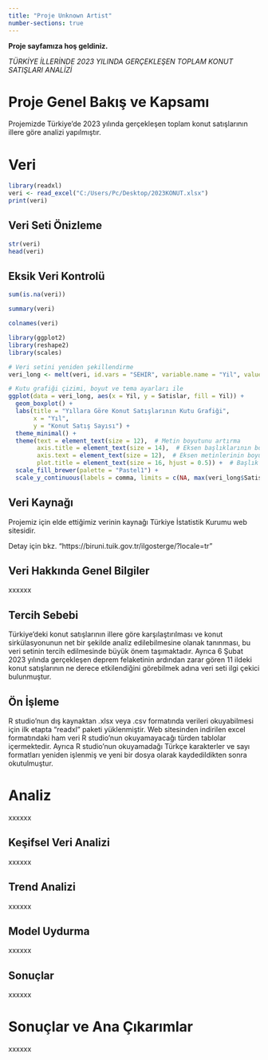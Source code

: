 ```yaml
---
title: "Proje Unknown Artist"
number-sections: true
---
```


**Proje sayfamıza hoş geldiniz.**

*TÜRKİYE İLLERİNDE 2023 YILINDA GERÇEKLEŞEN TOPLAM KONUT SATIŞLARI ANALİZİ*

# Proje Genel Bakış ve Kapsamı

Projemizde Türkiye'de 2023 yılında gerçekleşen toplam konut satışlarının illere göre analizi yapılmıştır.

# Veri

```r
library(readxl)
veri <- read_excel("C:/Users/Pc/Desktop/2023KONUT.xlsx")
print(veri)

```
## Veri Seti Önizleme

```r
str(veri)
head(veri)

```

## Eksik Veri Kontrolü

```r
sum(is.na(veri))

```

```r
summary(veri)

```

```r
colnames(veri)

```
```r
library(ggplot2)
library(reshape2)
library(scales)

# Veri setini yeniden şekillendirme
veri_long <- melt(veri, id.vars = "SEHIR", variable.name = "Yil", value.name = "Satislar")

# Kutu grafiği çizimi, boyut ve tema ayarları ile
ggplot(data = veri_long, aes(x = Yil, y = Satislar, fill = Yil)) +
  geom_boxplot() +
  labs(title = "Yıllara Göre Konut Satışlarının Kutu Grafiği",
       x = "Yıl",
       y = "Konut Satış Sayısı") +
  theme_minimal() +
  theme(text = element_text(size = 12),  # Metin boyutunu artırma
        axis.title = element_text(size = 14),  # Eksen başlıklarının boyutunu artırma
        axis.text = element_text(size = 12),  # Eksen metinlerinin boyutunu artırma
        plot.title = element_text(size = 16, hjust = 0.5)) +  # Başlık boyutunu artırma ve ortalam
  scale_fill_brewer(palette = "Pastel1") +
  scale_y_continuous(labels = comma, limits = c(NA, max(veri_long$Satislar) * 1.1))
```

## Veri Kaynağı

Projemiz için elde ettiğimiz verinin kaynağı Türkiye İstatistik Kurumu web sitesidir.

Detay için bkz. "https://biruni.tuik.gov.tr/ilgosterge/?locale=tr"

## Veri Hakkında Genel Bilgiler

xxxxxx

## Tercih Sebebi

Türkiye'deki konut satışlarının illere göre karşılaştırılması ve konut sirkülasyonunun net bir şekilde analiz edilebilmesine olanak tanınması, bu veri setinin tercih edilmesinde büyük önem taşımaktadır. Ayrıca 6 Şubat 2023 yılında gerçekleşen deprem felaketinin ardından zarar gören 11 ildeki konut satışlarının ne derece etkilendiğini görebilmek adına veri seti ilgi çekici bulunmuştur.

## Ön İşleme

R studio'nun dış kaynaktan .xlsx veya .csv formatında verileri okuyabilmesi için ilk etapta "readxl" paketi yüklenmiştir. Web sitesinden indirilen excel formatındaki ham veri R studio'nun okuyamayacağı türden tablolar içermektedir. Ayrıca R studio'nun okuyamadağı Türkçe karakterler ve sayı formatları yeniden işlenmiş ve yeni bir dosya olarak kaydedildikten sonra okutulmuştur.

# Analiz

xxxxxx

## Keşifsel Veri Analizi

xxxxxx

## Trend Analizi

xxxxxx

## Model Uydurma

xxxxxx

## Sonuçlar

xxxxxx

# Sonuçlar ve Ana Çıkarımlar

xxxxxx

